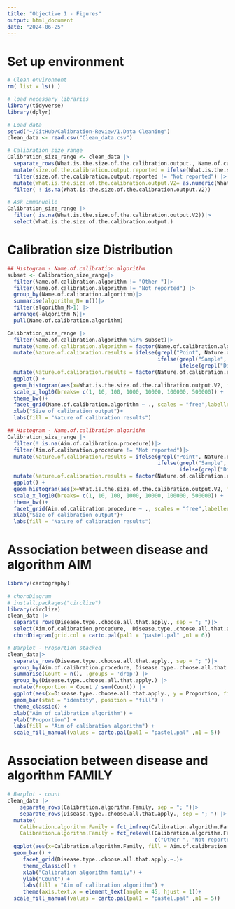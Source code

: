 ```yaml
---
title: "Objective 1 - Figures"
output: html_document
date: "2024-06-25"
---
```


# Set up environment
```r
# Clean environment
rm( list = ls() )

# load necessary libraries
library(tidyverse)
library(dplyr)

# Load data
setwd("~/GitHub/Calibration-Review/1.Data Cleaning")
clean_data <- read.csv("Clean_data.csv")

# Calibration_size_range
Calibration_size_range <- clean_data |>
  separate_rows(What.is.the.size.of.the.calibration.output., Name.of.calibration.algorithm, sep = "; ")|> 
  mutate(size.of.the.calibration.output.reported = ifelse(What.is.the.size.of.the.calibration.output. == "Not reported", "Not reported", "[Number provided]"))|>
  filter(size.of.the.calibration.output.reported != "Not reported") |> 
  mutate(What.is.the.size.of.the.calibration.output.V2= as.numeric(What.is.the.size.of.the.calibration.output.))|> 
  filter( ! is.na(What.is.the.size.of.the.calibration.output.V2))

# Ask Emmanuelle 
Calibration_size_range |> 
  filter( is.na(What.is.the.size.of.the.calibration.output.V2))|>
  select(What.is.the.size.of.the.calibration.output.)

```
# Calibration size Distribution
```r
## Histogram - Name.of.calibration.algorithm 
subset <- Calibration_size_range|>
  filter(Name.of.calibration.algorithm != "Other ")|> 
  filter(Name.of.calibration.algorithm != "Not reported") |>
  group_by(Name.of.calibration.algorithm)|>
  summarise(algorithm_N= n())|>
  filter(algorithm_N>1) |>
  arrange(-algorithm_N)|> 
  pull(Name.of.calibration.algorithm) 

Calibration_size_range |>
  filter(Name.of.calibration.algorithm %in% subset)|>
  mutate(Name.of.calibration.algorithm = factor(Name.of.calibration.algorithm, levels=subset))|> 
  mutate(Nature.of.calibration.results = ifelse(grepl("Point", Nature.of.calibration.results), "Point estimate", 
                                                ifelse(grepl("Sample", Nature.of.calibration.results), "Sample estimate", 
                                                       ifelse(grepl("Distribution", Nature.of.calibration.results), "Distribution estimate", Nature.of.calibration.results))))|> 
  mutate(Nature.of.calibration.results = factor(Nature.of.calibration.results, levels = c("Point estimate", "Sample estimate", "Distribution estimate", "Not reported ")))|> 
  ggplot() +
  geom_histogram(aes(x=What.is.the.size.of.the.calibration.output.V2, fill=Nature.of.calibration.results))+
  scale_x_log10(breaks= c(1, 10, 100, 1000, 10000, 100000, 500000)) + 
  theme_bw()+
  facet_grid(Name.of.calibration.algorithm ~ ., scales = "free",labeller=label_wrap_gen(width=.1))+
  xlab("Size of calibration output")+
  labs(fill = "Nature of calibration results") 

## Histogram - Name.of.calibration.algorithm 
Calibration_size_range |>
  filter(! is.na(Aim.of.calibration.procedure))|> 
  filter(Aim.of.calibration.procedure != "Not reported")|> 
  mutate(Nature.of.calibration.results = ifelse(grepl("Point", Nature.of.calibration.results), "Point estimate", 
                                                ifelse(grepl("Sample", Nature.of.calibration.results), "Sample estimate", 
                                                       ifelse(grepl("Distribution", Nature.of.calibration.results), "Distribution estimate", Nature.of.calibration.results))))|> 
  mutate(Nature.of.calibration.results = factor(Nature.of.calibration.results, levels = c("Point estimate", "Sample estimate", "Distribution estimate", "Not reported ")))|> 
  ggplot() +
  geom_histogram(aes(x=What.is.the.size.of.the.calibration.output.V2, fill=Nature.of.calibration.results))+
  scale_x_log10(breaks= c(1, 10, 100, 1000, 10000, 100000, 500000)) + 
  theme_bw()+
  facet_grid(Aim.of.calibration.procedure ~ ., scales = "free",labeller=label_wrap_gen(width=.1))+
  xlab("Size of calibration output")+
  labs(fill = "Nature of calibration results")

```



# Association between disease and algorithm AIM
```r
library(cartography)
                                                                    
# chordDiagram
# install.packages("circlize")
library(circlize)
clean_data |> 
  separate_rows(Disease.type..choose.all.that.apply., sep = "; ")|> 
  select(Aim.of.calibration.procedure,  Disease.type..choose.all.that.apply.)|>
  chordDiagram(grid.col = carto.pal(pal1 = "pastel.pal" ,n1 = 6))

# Barplot - Proportion stacked
clean_data|> 
  separate_rows(Disease.type..choose.all.that.apply., sep = "; ")|>
  group_by(Aim.of.calibration.procedure, Disease.type..choose.all.that.apply.) |>
  summarise(Count = n(), .groups = 'drop') |>
  group_by(Disease.type..choose.all.that.apply.) |>
  mutate(Proportion = Count / sum(Count)) |>
  ggplot(aes(x=Disease.type..choose.all.that.apply., y = Proportion, fill = Aim.of.calibration.procedure)) +
  geom_bar(stat = "identity", position = "fill") +
  theme_classic() +
  xlab("Aim of calibration algorithm") +
  ylab("Proportion") +
  labs(fill = "Aim of calibration algorithm") +
  scale_fill_manual(values = carto.pal(pal1 = "pastel.pal" ,n1 = 5))

```
# Association between disease and algorithm FAMILY
```r
# Barplot - count
clean_data |> 
    separate_rows(Calibration.algorithm.Family, sep = "; ")|> 
    separate_rows(Disease.type..choose.all.that.apply., sep = "; ") |>
  mutate(
    Calibration.algorithm.Family = fct_infreq(Calibration.algorithm.Family),  
    Calibration.algorithm.Family = fct_relevel(Calibration.algorithm.Family, 
                                               c("Other ", "Not reported"), after = Inf))  |> 
  ggplot(aes(x=Calibration.algorithm.Family, fill = Aim.of.calibration.procedure))+
  geom_bar() +
     facet_grid(Disease.type..choose.all.that.apply.~.)+
     theme_classic() +
     xlab("Calibration algorithm family") +
     ylab("Count") +
     labs(fill = "Aim of calibration algorithm") +
     theme(axis.text.x = element_text(angle = 45, hjust = 1))+
  scale_fill_manual(values = carto.pal(pal1 = "pastel.pal" ,n1 = 5))
```

